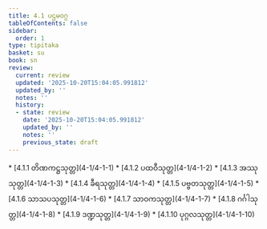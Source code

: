 ```yaml
---
title: 4.1 ပဌမဝဂ္ဂ
tableOfContents: false
sidebar:
  order: 1
type: tipitaka
basket: su
book: sn
review:
  current: review
  updated: '2025-10-20T15:04:05.991812'
  updated_by: ''
  notes: ''
  history:
  - state: review
    date: '2025-10-20T15:04:05.991812'
    updated_by: ''
    notes: ''
    previous_state: draft
---
```



<DynamicBreadcrumb />


<ReviewStatus review={frontmatter.review} showDetails={true} />

<HypothesisAnnotation frontmatter={frontmatter} />



<TableOfContents book="sn" section="4.1">
* [4.1.1 တိဏကဋ္ဌသုတ္တ](4-1/4-1-1)
* [4.1.2 ပထဝီသုတ္တ](4-1/4-1-2)
* [4.1.3 အဿုသုတ္တ](4-1/4-1-3)
* [4.1.4 ခီရသုတ္တ](4-1/4-1-4)
* [4.1.5 ပဗ္ဗတသုတ္တ](4-1/4-1-5)
* [4.1.6 သာသပသုတ္တ](4-1/4-1-6)
* [4.1.7 သာဝကသုတ္တ](4-1/4-1-7)
* [4.1.8 ဂင်္ဂါသုတ္တ](4-1/4-1-8)
* [4.1.9 ဒဏ္ဍသုတ္တ](4-1/4-1-9)
* [4.1.10 ပုဂ္ဂလသုတ္တ](4-1/4-1-10)
</TableOfContents>